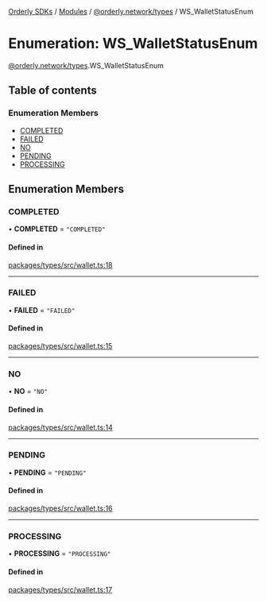 [Orderly SDKs](/sdks/tech-doc/README) / [Modules](/sdks/tech-doc/modules) / [@orderly.network/types](/sdks/tech-doc/modules/orderly_network_types) / WS\_WalletStatusEnum

# Enumeration: WS\_WalletStatusEnum

[@orderly.network/types](/sdks/tech-doc/modules/orderly_network_types).WS_WalletStatusEnum

## Table of contents

### Enumeration Members

- [COMPLETED](/sdks/tech-doc/enums/orderly_network_types.WS_WalletStatusEnum#completed)
- [FAILED](/sdks/tech-doc/enums/orderly_network_types.WS_WalletStatusEnum#failed)
- [NO](/sdks/tech-doc/enums/orderly_network_types.WS_WalletStatusEnum#no)
- [PENDING](/sdks/tech-doc/enums/orderly_network_types.WS_WalletStatusEnum#pending)
- [PROCESSING](/sdks/tech-doc/enums/orderly_network_types.WS_WalletStatusEnum#processing)

## Enumeration Members

### COMPLETED

• **COMPLETED** = ``"COMPLETED"``

#### Defined in

[packages/types/src/wallet.ts:18](https://github.com/OrderlyNetwork/js-sdk/blob/b90fff4/packages/types/src/wallet.ts#L18)

___

### FAILED

• **FAILED** = ``"FAILED"``

#### Defined in

[packages/types/src/wallet.ts:15](https://github.com/OrderlyNetwork/js-sdk/blob/b90fff4/packages/types/src/wallet.ts#L15)

___

### NO

• **NO** = ``"NO"``

#### Defined in

[packages/types/src/wallet.ts:14](https://github.com/OrderlyNetwork/js-sdk/blob/b90fff4/packages/types/src/wallet.ts#L14)

___

### PENDING

• **PENDING** = ``"PENDING"``

#### Defined in

[packages/types/src/wallet.ts:16](https://github.com/OrderlyNetwork/js-sdk/blob/b90fff4/packages/types/src/wallet.ts#L16)

___

### PROCESSING

• **PROCESSING** = ``"PROCESSING"``

#### Defined in

[packages/types/src/wallet.ts:17](https://github.com/OrderlyNetwork/js-sdk/blob/b90fff4/packages/types/src/wallet.ts#L17)
